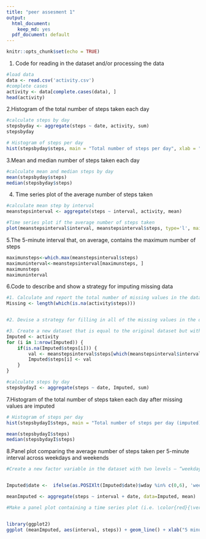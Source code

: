 ---
title: "peer assesment 1"
output:
  html_document:
    keep_md: yes
  pdf_document: default
---
```{r setup, include=FALSE}
knitr::opts_chunk$set(echo = TRUE)
```
1. Code for reading in the dataset and/or processing the data
```{r first chunk}
#load data
data <- read.csv('activity.csv')
#complete cases
activity <- data[complete.cases(data), ]
head(activity)
```
2.Histogram of the total number of steps taken each day
```{r second chunk}
#calculate steps by day
stepsbyday <- aggregate(steps ~ date, activity, sum)
stepsbyday
```
```{r histogram1, echo=TRUE}
# Histogram of steps per day
hist(stepsbyday$steps, main = "Total number of steps per day", xlab = "Steps per day")
```
3.Mean and median number of steps taken each day
```{r third chunk}
#calculate mean and median steps by day
mean(stepsbyday$steps)
median(stepsbyday$steps)
```
4. Time series plot of the average number of steps taken
```{r fourth chunk, echo=TRUE }
#calculate mean step by interval
meanstepsinterval <- aggregate(steps ~ interval, activity, mean)
```

```{r time series 1, echo=TRUE}
#Time series plot if the average number of steps taken
plot(meanstepsinterval$interval, meanstepsinterval$steps, type='l', main="Time series plot of the average number of steps taken", xlab="Interval", ylab="Mean number of steps")

```

5.The 5-minute interval that, on average, contains the maximum number of steps
```{r ad chunk}
maximunsteps<-which.max(meanstepsinterval$steps)
maximuninterval<-meanstepsinterval[maximunsteps, ]
maximunsteps
maximuninterval

```
6.Code to describe and show a strategy for imputing missing data
```{r fith chunk}
#1. Calculate and report the total number of missing values in the dataset
Missing <- length(which(is.na(activity$steps)))


#2. Devise a strategy for filling in all of the missing values in the dataset.

#3. Create a new dataset that is equal to the original dataset but with the missing data filled in.
Imputed <- activity
for (i in 1:nrow(Imputed)) {
    if(is.na(Imputed$steps[i])) {
        val <- meanstepsinterval$steps[which(meanstepsinterval$interval == Imputed$interval[i])]
        Imputed$steps[i] <- val 
    }
}

#calculate steps by day
stepsbydayI <- aggregate(steps ~ date, Imputed, sum)
```

7.Histogram of the total number of steps taken each day after missing values are imputed
```{r histogram2, echo=TRUE}
# Histogram of steps per day
hist(stepsbydayI$steps, main = "Total number of steps per day (imputed)", xlab = "Steps per day")
```
```{r chunk bis, echo=TRUE}

mean(stepsbydayI$steps)
median(stepsbydayI$steps)

```

8.Panel plot comparing the average number of steps taken per 5-minute interval across weekdays and weekends
```{r sixth chunk}
#Create a new factor variable in the dataset with two levels – “weekday” and “weekend” indicating whether a given date is a weekday or weekend day.


Imputed$date <-  ifelse(as.POSIXlt(Imputed$date)$wday %in% c(0,6), 'weekend', 'weekday')

meanImputed <- aggregate(steps ~ interval + date, data=Imputed, mean)

```

```{r time series 2, echo=TRUE}

#Make a panel plot containing a time series plot (i.e. \color{red}{\verb|type = "l"|}type="l") of the 5-minute interval (x-axis) and the average number of steps taken, averaged across all weekday days or weekend days (y-axis). See the README file in the GitHub repository to see an example of what this plot should look like using simulated data.


library(ggplot2)
ggplot (meanImputed, aes(interval, steps)) + geom_line() + xlab("5 minute interval") + ylab("average number of steps all weekday days or weekend days ")+ labs(title= "Time series plot by weekday days or weekend days") + facet_grid(date ~ .)

    
```